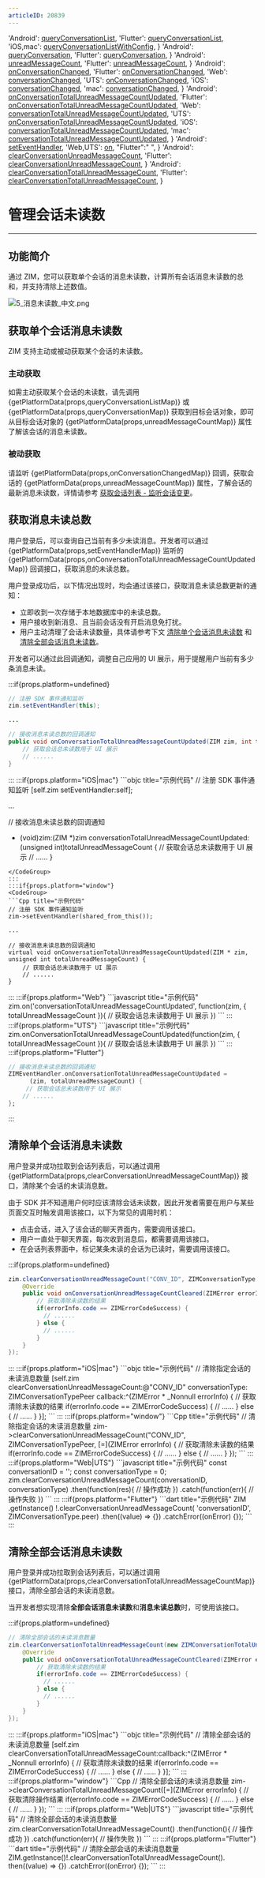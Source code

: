 ```yaml
---
articleID: 20839
---
```



  'Android': <a href='@queryConversationList' target='_blank'>queryConversationList</a>,
  'Flutter': <a href='https://pub.dev/documentation/zego_zim/latest/zego_zim/ZIM/queryConversationList.html' target='_blank'>queryConversationList</a>,
  'iOS,mac': <a href='@queryConversationListWithConfig' target='_blank'>queryConversationListWithConfig</a>,
}
  'Android': <a href='@queryConversation' target='_blank'>queryConversation</a>,
  'Flutter': <a href='https://pub.dev/documentation/zego_zim/latest/zego_zim/ZIM/queryConversation.html' target='_blank'>queryConversation</a>,
}
  'Android': <a href='@unreadMessageCount-ZIMConversation' target='_blank'>unreadMessageCount</a>,
  'Flutter': <a href='https://pub.dev/documentation/zego_zim/latest/zego_zim/ZIMConversation/unreadMessageCount.html' target='_blank'>unreadMessageCount</a>,
}
  'Android': <a href='@onConversationChanged' target='_blank'>onConversationChanged</a>,
  'Flutter': <a href='https://pub.dev/documentation/zego_zim/latest/zego_zim/ZIMEventHandler/onConversationChanged.html' target='_blank'>onConversationChanged</a>,
  'Web': <a href='@conversationChanged' target='_blank'>conversationChanged</a>,
  'UTS': <a href='@conversationChanged' target='_blank'>onConversationChanged</a>,
  'iOS': <a href='https://docs.zegocloud.com/article/api?doc=zim_API~objective-c_ios~protocol~ZIMEventHandler#zim-conversation-changed' target='_blank'>conversationChanged</a>,
  'mac': <a href='https://docs.zegocloud.com/article/api?doc=zim_API~objective-c_macos~protocol~ZIMEventHandler#zim-conversation-changed' target='_blank'>conversationChanged</a>,
}
  'Android': <a href='@onConversationTotalUnreadMessageCountUpdated' target='_blank'>onConversationTotalUnreadMessageCountUpdated</a>,
  'Flutter': <a href='https://pub.dev/documentation/zego_zim/latest/zego_zim/ZIMEventHandler/onConversationTotalUnreadMessageCountUpdated.html' target='_blank'>onConversationTotalUnreadMessageCountUpdated</a>,
  'Web': <a href='@conversationTotalUnreadMessageCountUpdated' target='_blank'>conversationTotalUnreadMessageCountUpdated</a>,
  'UTS': <a href='@conversationTotalUnreadMessageCountUpdated' target='_blank'>onConversationTotalUnreadMessageCountUpdated</a>,
  'iOS': <a href='https://docs.zegocloud.com/article/api?doc=zim_API~objective-c_ios~protocol~ZIMEventHandler#zim-conversation-total-unread-message-count-updated' target='_blank'>conversationTotalUnreadMessageCountUpdated</a>,
  'mac': <a href='https://docs.zegocloud.com/article/api?doc=zim_API~objective-c_macos~protocol~ZIMEventHandler#zim-conversation-total-unread-message-count-updated' target='_blank'>conversationTotalUnreadMessageCountUpdated</a>,
}
  'Android': <a href='@setEventHandler' target='_blank'>setEventHandler</a>,
  'Web,UTS': <a href='@on' target='_blank'>on</a>,
  "Flutter":" ",
}
  'Android': <a href='@clearConversationUnreadMessageCount' target='_blank'>clearConversationUnreadMessageCount</a>,
  'Flutter': <a href='https://pub.dev/documentation/zego_zim/latest/zego_zim/ZIM/clearConversationUnreadMessageCount.html' target='_blank'>clearConversationUnreadMessageCount</a>,
}
  'Android': <a href='@clearConversationTotalUnreadMessageCount' target='_blank'>clearConversationTotalUnreadMessageCount</a>,
  'Flutter': <a href='https://pub.dev/documentation/zego_zim/latest/zego_zim/ZIM/clearConversationTotalUnreadMessageCount.html' target='_blank'>clearConversationTotalUnreadMessageCount</a>,
}


# 管理会话未读数

- - -

## 功能简介

通过 ZIM，您可以获取单个会话的消息未读数，计算所有会话消息未读数的总和，并支持清除上述数值。

<Frame width="auto" height="auto">
  <img src="https://media-resource.spreading.io/docuo/workspace740/af061ebc6eaf0f12ae9e7f72235bd04e/c5246a7349.png" alt="5_消息未读数_中文.png"/>
</Frame>

## 获取单个会话消息未读数

ZIM 支持主动或被动获取某个会话的未读数。

### 主动获取

如需主动获取某个会话的未读数，请先调用 {getPlatformData(props,queryConversationListMap)} 或 {getPlatformData(props,queryConversationMap)} 获取到目标会话对象，即可从目标会话对象的 {getPlatformData(props,unreadMessageCountMap)} 属性了解该会话的消息未读数。

### 被动获取

请监听 {getPlatformData(props,onConversationChangedMap)} 回调，获取会话的 {getPlatformData(props,unreadMessageCountMap)} 属性，了解会话的最新消息未读数，详情请参考 [获取会话列表 - 监听会话变更](./Get%20the%20conversation%20list.mdx#监听会话变更)。


## 获取消息未读总数

用户登录后，可以查询自己当前有多少未读消息。开发者可以通过 {getPlatformData(props,setEventHandlerMap)} 监听的 {getPlatformData(props,onConversationTotalUnreadMessageCountUpdatedMap)} 回调接口，获取消息的未读总数。

用户登录成功后，以下情况出现时，均会通过该接口，获取消息未读总数更新的通知：

- 立即收到一次存储于本地数据库中的未读总数。
- 用户接收到新消息、且当前会话没有开启消息免打扰。
- 用户主动清理了会话未读数量，具体请参考下文 [清除单个会话消息未读数](./Manage%20unread%20message%20counts.mdx#清除单个会话消息未读数) 和 [清除全部会话消息未读数](./Manage%20unread%20message%20counts.mdx#清除全部会话消息未读数)。

开发者可以通过此回调通知，调整自己应用的 UI 展示，用于提醒用户当前有多少条消息未读。    

:::if{props.platform=undefined}
<CodeGroup>
```java title="示例代码"
// 注册 SDK 事件通知监听
zim.setEventHandler(this);

...

// 接收消息未读总数的回调通知
public void onConversationTotalUnreadMessageCountUpdated(ZIM zim, int totalUnreadMessageCount) {
    // 获取会话总未读数用于 UI 展示
    // ......
}
```

</CodeGroup>
:::
:::if{props.platform="iOS|mac"}
<CodeGroup>
```objc title="示例代码"
// 注册 SDK 事件通知监听
[self.zim setEventHandler:self];

...

// 接收消息未读总数的回调通知
- (void)zim:(ZIM *)zim conversationTotalUnreadMessageCountUpdated:(unsigned int)totalUnreadMessageCount {
    // 获取会话总未读数用于 UI 展示
    // ......
}
```
</CodeGroup>
:::
:::if{props.platform="window"}
<CodeGroup>
```Cpp title="示例代码"
// 注册 SDK 事件通知监听
zim->setEventHandler(shared_from_this());

...

// 接收消息未读总数的回调通知
virtual void onConversationTotalUnreadMessageCountUpdated(ZIM * zim, unsigned int totalUnreadMessageCount) {
    // 获取会话总未读数用于 UI 展示
    // ......
}
```
</CodeGroup>
:::
:::if{props.platform="Web"}
<CodeGroup>
```javascript title="示例代码"
zim.on('conversationTotalUnreadMessageCountUpdated', function(zim, { totalUnreadMessageCount }){
    // 获取会话总未读数用于 UI 展示
})
```
</CodeGroup>
:::
:::if{props.platform="UTS"}
<CodeGroup>
```javascript title="示例代码"
zim.onConversationTotalUnreadMessageCountUpdated(function(zim, { totalUnreadMessageCount }){
    // 获取会话总未读数用于 UI 展示
})
```
</CodeGroup>
:::
:::if{props.platform="Flutter"}
<CodeGroup>

```dart title="示例代码"
// 接收消息未读总数的回调通知
ZIMEventHandler.onConversationTotalUnreadMessageCountUpdated =
      (zim, totalUnreadMessageCount) {
     // 获取会话总未读数用于 UI 展示
    // ......        
};
```
</CodeGroup>
:::



## 清除单个会话消息未读数

用户登录并成功拉取到会话列表后，可以通过调用 {getPlatformData(props,clearConversationUnreadMessageCountMap)} 接口，清除某个会话的未读消息数。

由于 SDK 并不知道用户何时应该清除会话未读数，因此开发者需要在用户与某些页面交互时触发调用该接口，以下为常见的调用时机：

- 点击会话，进入了该会话的聊天界面内，需要调用该接口。
- 用户一直处于聊天界面，每次收到消息后，都需要调用该接口。
- 在会话列表界面中，标记某条未读的会话为已读时，需要调用该接口。




:::if{props.platform=undefined}
<CodeGroup>
```java title="示例代码"
zim.clearConversationUnreadMessageCount("CONV_ID", ZIMConversationType.PEER, new ZIMConversationUnreadMessageCountClearedCallback() {
    @Override
    public void onConversationUnreadMessageCountCleared(ZIMError errorInfo) {
        // 获取清除未读数的结果
        if(errorInfo.code == ZIMErrorCodeSuccess) {
          // ......
        } else {
          // ......
        }   
    }
});
```
</CodeGroup>
:::
:::if{props.platform="iOS|mac"}
<CodeGroup>
```objc title="示例代码"
// 清除指定会话的未读消息数量
[self.zim clearConversationUnreadMessageCount:@"CONV_ID" conversationType: ZIMConversationTypePeer callback:^(ZIMError * _Nonnull errorInfo) {
    // 获取清除未读数的结果
    if(errorInfo.code == ZIMErrorCodeSuccess) {
      // ......
    } else {
      // ......
    }
}];
```
</CodeGroup>
:::
:::if{props.platform="window"}
<CodeGroup>
```Cpp title="示例代码"
// 清除指定会话的未读消息数量
zim->clearConversationUnreadMessageCount("CONV_ID", ZIMConversationTypePeer, [=](ZIMError errorInfo) {
    // 获取清除未读数的结果
    if(errorInfo.code == ZIMErrorCodeSuccess) {
      // ......
    } else {
      // ......
    }
});
```
</CodeGroup>
:::
:::if{props.platform="Web|UTS"}
<CodeGroup>
```javascript title="示例代码"
const conversationID = '';
const conversationType = 0;
zim.clearConversationUnreadMessageCount(conversationID, conversationType)
    .then(function(res){
        // 操作成功
    })
    .catch(function(err){
        // 操作失败
    })
```

</CodeGroup>
:::
:::if{props.platform="Flutter"}
<CodeGroup>
```dart title="示例代码"
ZIM
    .getInstance()
    !.clearConversationUnreadMessageCount(
        'conversationID', ZIMConversationType.peer)
    .then((value) => {})
    .catchError((onError) {});
```
</CodeGroup>
:::

<a id="clearConversationTotalUnreadMessageCount"></a>
## 清除全部会话消息未读数

用户登录并成功拉取到会话列表后，可以通过调用 {getPlatformData(props,clearConversationTotalUnreadMessageCountMap)} 接口，清除全部会话的未读消息数。

当开发者想实现清除**全部会话消息未读数**和**消息未读总数**时，可使用该接口。




:::if{props.platform=undefined}
<CodeGroup>
```java title="示例代码"
// 清除全部会话的未读消息数量
zim.clearConversationTotalUnreadMessageCount(new ZIMConversationTotalUnreadMessageCountClearedCallback() {
    @Override
    public void onConversationTotalUnreadMessageCountCleared(ZIMError errorInfo) {
        // 获取清除未读数的结果
        if(errorInfo.code == ZIMErrorCodeSuccess) {
          // ......
        } else {
          // ......
        }   
    }
});
```
</CodeGroup>
:::
:::if{props.platform="iOS|mac"}
```objc title="示例代码"
// 清除全部会话的未读消息数量
[self.zim clearConversationTotalUnreadMessageCount:callback:^(ZIMError * _Nonnull errorInfo) {
    // 获取清除未读数的结果
    if(errorInfo.code == ZIMErrorCodeSuccess) {
      // ......
    } else {
      // ......
    }
}];
```
:::
:::if{props.platform="window"}
```Cpp
// 清除全部会话的未读消息数量
zim->clearConversationTotalUnreadMessageCount([=](ZIMError errorInfo) {
    // 获取清除操作结果
    if(errorInfo.code == ZIMErrorCodeSuccess) {
      // ......
    } else {
      // ......
    }
});
```
:::
:::if{props.platform="Web|UTS"}
<CodeGroup>
```javascript title="示例代码"
// 清除全部会话的未读消息数量
zim.clearConversationTotalUnreadMessageCount()
    .then(function(){
        // 操作成功
    })
    .catch(function(err){
        // 操作失败
    })
```
</CodeGroup>
:::
:::if{props.platform="Flutter"}
<CodeGroup>
```dart title="示例代码"
// 清除全部会话的未读消息数量
ZIM.getInstance()!.clearConversationTotalUnreadMessageCount().
then((value) => {})
    .catchError((onError) {});
```
</CodeGroup>
:::
